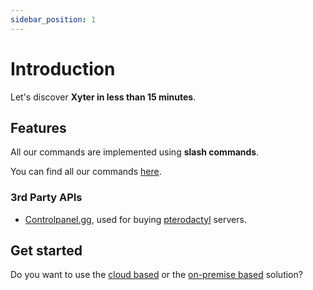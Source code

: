 ```yaml
---
sidebar_position: 1
---
```



# Introduction

Let's discover **Xyter in less than 15 minutes**.

## Features

All our commands are implemented using **slash commands**.

You can find all our commands [here](/docs/commands).

### 3rd Party APIs

- [Controlpanel.gg](https://controlpanel.gg), used for buying [pterodactyl](https://pterodactyl.io/) servers.

## Get started

Do you want to use the [cloud based](/docs/hosting/cloud) or the [on-premise based](/docs/hosting/on-premise) solution?
